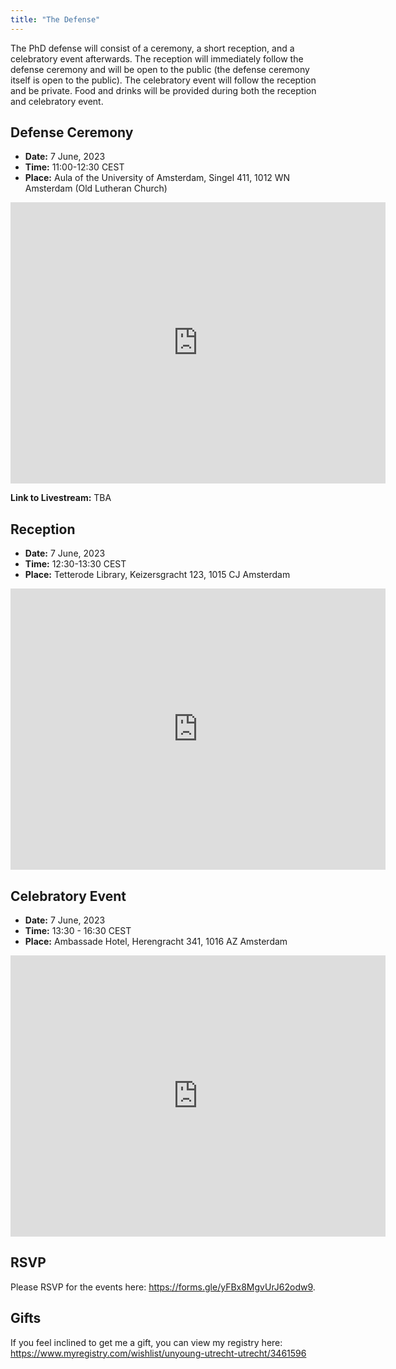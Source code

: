 ```yaml
---
title: "The Defense"
---
```


The PhD defense will consist of a ceremony, a short reception, and a celebratory event afterwards. The reception will immediately follow the defense ceremony and will be open to the public (the defense ceremony itself is open to the public). The celebratory event will follow the reception and be private. Food and drinks will be provided during both the reception and celebratory event.

## Defense Ceremony

- **Date:** 7 June, 2023
- **Time:** 11:00-12:30 CEST
- **Place:** Aula of the University of Amsterdam, Singel 411, 1012 WN Amsterdam (Old Lutheran Church)

<iframe src="https://www.google.com/maps/embed?pb=!1m14!1m8!1m3!1d9744.465919587203!2d4.8892!3d52.3683079!3m2!1i1024!2i768!4f13.1!3m3!1m2!1s0x47c609c193a4380f%3A0xccfdbd1232ff182d!2sAula%20UvA!5e0!3m2!1sen!2snl!4v1681713056048!5m2!1sen!2snl" width="600" height="450" style="border:0;" allowfullscreen="" loading="lazy" referrerpolicy="no-referrer-when-downgrade"></iframe>

**Link to Livestream:** TBA

## Reception

- **Date:** 7 June, 2023
- **Time:** 12:30-13:30 CEST
- **Place:** Tetterode Library, Keizersgracht 123, 1015 CJ Amsterdam

<iframe src="https://www.google.com/maps/embed?pb=!1m14!1m8!1m3!1d9744.227943430533!2d4.8871701!3d52.3693867!3m2!1i1024!2i768!4f13.1!3m3!1m2!1s0x47c609c23480cfa3%3A0x6272c1c659de518b!2sAmbassade%20Hotel!5e0!3m2!1sen!2snl!4v1681713130814!5m2!1sen!2snl" width="600" height="450" style="border:0;" allowfullscreen="" loading="lazy" referrerpolicy="no-referrer-when-downgrade"></iframe>

## Celebratory Event

- **Date:** 7 June, 2023
- **Time:** 13:30 - 16:30 CEST
- **Place:** Ambassade Hotel, Herengracht 341, 1016 AZ Amsterdam

<iframe src="https://www.google.com/maps/embed?pb=!1m14!1m8!1m3!1d9744.227943430533!2d4.8871701!3d52.3693867!3m2!1i1024!2i768!4f13.1!3m3!1m2!1s0x47c609c23480cfa3%3A0x6272c1c659de518b!2sAmbassade%20Hotel!5e0!3m2!1sen!2snl!4v1681713130814!5m2!1sen!2snl" width="600" height="450" style="border:0;" allowfullscreen="" loading="lazy" referrerpolicy="no-referrer-when-downgrade"></iframe>

## RSVP

Please RSVP for the events here: [https://forms.gle/yFBx8MgvUrJ62odw9](https://forms.gle/yFBx8MgvUrJ62odw9).

## Gifts

If you feel inclined to get me a gift, you can view my registry here: [https://www.myregistry.com/wishlist/unyoung-utrecht-utrecht/3461596](https://www.myregistry.com/wishlist/unyoung-utrecht-utrecht/3461596)

